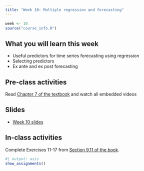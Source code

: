 ```yaml
---
title: "Week 10: Multiple regression and forecasting"
---
```


```r
week <- 10
source("course_info.R")
```

## What you will learn this week

* Useful predictors for time series forecasting using regression
* Selecting predictors
* Ex ante and ex post forecasting

## Pre-class activities

Read [Chapter 7 of the textbook](https://otexts.com/fpp3/regression.html) and watch all embedded videos

## Slides

* [Week 10 slides](https://raw.githubusercontent.com/numbats/af/main/slides/week10.pdf)


## In-class activities

Complete Exercises 11-17 from [Section 9.11 of the book](https://otexts.com/fpp3/??-exercises.html).

```r
#| output: asis
show_assignments()
```
